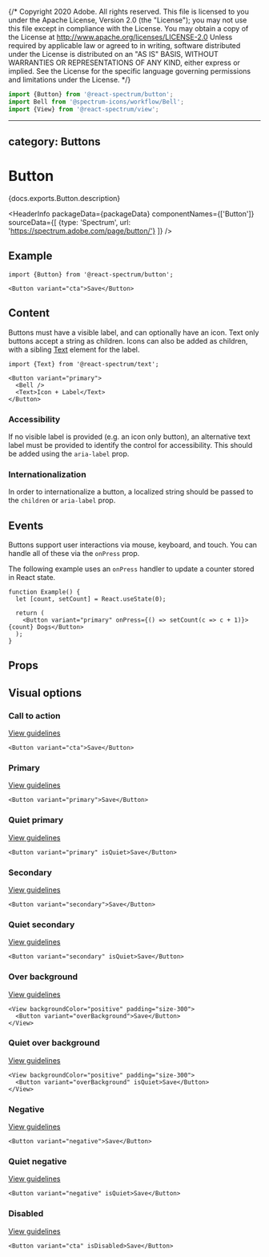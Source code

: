 {/* Copyright 2020 Adobe. All rights reserved.
This file is licensed to you under the Apache License, Version 2.0 (the "License");
you may not use this file except in compliance with the License. You may obtain a copy
of the License at http://www.apache.org/licenses/LICENSE-2.0
Unless required by applicable law or agreed to in writing, software distributed under
the License is distributed on an "AS IS" BASIS, WITHOUT WARRANTIES OR REPRESENTATIONS
OF ANY KIND, either express or implied. See the License for the specific language
governing permissions and limitations under the License. */}



```jsx import
import {Button} from '@react-spectrum/button';
import Bell from '@spectrum-icons/workflow/Bell';
import {View} from '@react-spectrum/view';
```

---
category: Buttons
---

# Button

<PageDescription>{docs.exports.Button.description}</PageDescription>

<HeaderInfo
  packageData={packageData}
  componentNames={['Button']}
  sourceData={[
    {type: 'Spectrum', url: 'https://spectrum.adobe.com/page/button/'}
  ]} />

## Example

```tsx example sandpack=true
import {Button} from '@react-spectrum/button';

<Button variant="cta">Save</Button>
```

## Content

Buttons must have a visible label, and can optionally have an icon. Text only buttons accept a string
as children. Icons can also be added as children, with a sibling [Text](Text.html) element for the label.

```tsx example
import {Text} from '@react-spectrum/text';

<Button variant="primary">
  <Bell />
  <Text>Icon + Label</Text>
</Button>
```

### Accessibility

If no visible label is provided (e.g. an icon only button),
an alternative text label must be provided to identify the control for accessibility. This should be added using
the `aria-label` prop.

### Internationalization

In order to internationalize a button, a localized string should be passed to the `children` or `aria-label` prop.

## Events

Buttons support user interactions via mouse, keyboard, and touch. You can handle all of these via the `onPress`
prop.

The following example uses an `onPress` handler to update a counter stored in React state.

```tsx example
function Example() {
  let [count, setCount] = React.useState(0);

  return (
    <Button variant="primary" onPress={() => setCount(c => c + 1)}>{count} Dogs</Button>
  );
}
```

## Props

<PropTable component={docs.exports.Button} links={docs.links} />

## Visual options

### Call to action
[View guidelines](https://spectrum.adobe.com/page/button/#Call-to-action-variant)

```tsx example
<Button variant="cta">Save</Button>
```

### Primary
[View guidelines](https://spectrum.adobe.com/page/button/#Primary-variant)

```tsx example
<Button variant="primary">Save</Button>
```

### Quiet primary
[View guidelines](https://spectrum.adobe.com/page/button/#Quiet)

```tsx example
<Button variant="primary" isQuiet>Save</Button>
```

### Secondary
[View guidelines](https://spectrum.adobe.com/page/button/#Secondary-variant)

```tsx example
<Button variant="secondary">Save</Button>
```

### Quiet secondary
[View guidelines](https://spectrum.adobe.com/page/button/#Quiet)

```tsx example
<Button variant="secondary" isQuiet>Save</Button>
```

### Over background
[View guidelines](https://spectrum.adobe.com/page/button/#Over-background-variant)

```tsx example
<View backgroundColor="positive" padding="size-300">
  <Button variant="overBackground">Save</Button>
</View>
```

### Quiet over background
[View guidelines](https://spectrum.adobe.com/page/button/#Quiet)

```tsx example
<View backgroundColor="positive" padding="size-300">
  <Button variant="overBackground" isQuiet>Save</Button>
</View>
```

### Negative
[View guidelines](https://spectrum.adobe.com/page/button/#Negative-variant)

```tsx example
<Button variant="negative">Save</Button>
```

### Quiet negative
[View guidelines](https://spectrum.adobe.com/page/button/#Quiet)

```tsx example
<Button variant="negative" isQuiet>Save</Button>
```

### Disabled
[View guidelines](https://spectrum.adobe.com/page/button/#Disabled)

```tsx example
<Button variant="cta" isDisabled>Save</Button>
```
